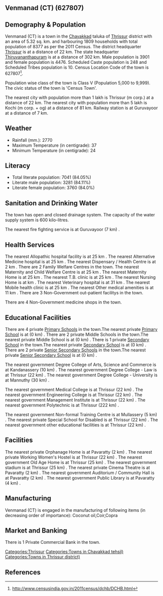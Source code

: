 {{Infobox settlement
| name=Venmanad (CT)
| native_name=
| native_name_lang=
| other_name=
| nickname=
| settlement_type=Town
| image_skyline=
| image_alt=
| image_caption=
| pushpin_map=India Kerala
| pushpin_label_position=right
| pushpin_map_alt=
| pushpin_map_caption=Location in Kerala, India
| latd=
| latm=
| lats=
| latNS=
| longd=
| longm=
| longs=
| longEW=
| coordinates_display=inline,title
| subdivision_type=Country
| subdivision_name={{flag|India}}
| subdivision_type1=[[States and territories of India|State]]
| subdivision_name1=Kerala 
| subdivision_type2=[[List of districts of India|District]]
| subdivision_name2=Thrissur
| subdivision_type3=Tahsil
| subdivision_name3=Chavakkad
| website=
| established_title=<!-- Established -->
| established_date=
| founder=
| named_for=
| government_type=
| governing_body=
| unit_pref=Metric
| area_footnotes=
| area_rank=
| area_total_km2=5.32
| elevation_footnotes=
| elevation_m=
| population_total=8377
| population_as_of=2011
| population_rank=
| population_density_km2=1574
| population_demonym=
| population_footnotes=
| demographics_type1=Languages=
| demographics1_title1=Official=
| demographics1_info1=[[Malayalam language|Malayalam]]
| timezone1=[[Indian Standard Time|IST]]
| utc_offset1==+5:30
| postal_code_type=[[Postal Index Number|PIN]]
| postal_code=
| area_code_type=Telephone code
| area_code=
| registration_plate=
| blank1_name_sec1=Nearest city
| blank1_info_sec1=[[Thrissur (m corp.)]]
| blank2_name_sec1=[[Human sex ratio|Sex ratio]]
| blank2_info_sec1=1147
| blank3_name_sec1=Literacy
| blank3_info_sec1=84.05%
| blank1_name_sec2=[[2011 Census of India|2011 census]] code
| blank1_info_sec2=627807
| footnotes=
}}

== Venmanad (CT) (627807) ==

== Demography & Population ==

Venmanad (CT) is a town in the [[Chavakkad]] taluka of [[Thrissur]] district with an area of 5.32 sq. km. and harbouring 1809 households with total population of 8377 as per the 2011 Census. The district headquarter [[Thrissur]] is at a distance of 22 km. The state headquarter [[Thiruvananthapuram]] is at a distance of 302 km. Male population is 3901 and female population is 4476. Scheduled Caste population is 248 and Scheduled Tribes population is 10. Census Location Code of the town is 627807<ref>http://www.censusindia.gov.in/2011census/dchb/DCHB.html</ref>.

Population wise class of the town is Class V (Population 5,000 to 9,999).
The civic status of the town is 'Census Town'.

The nearest city with population more than 1 lakh is Thrissur (m corp.) at a distance of 22 km. The nearest city with population more than 5 lakh is Kochi (m corp. + og)  at a distance of 81 km. Railway station is at Guruvayoor at a distance of 7 km.


== Weather ==  
* Rainfall (mm.): 2770 
* Maximum Temperature (in centigrade): 37
* Minimum Temperature (in centigrade): 24


== Literacy ==  
* Total literate population: 7041 (84.05%)
* Literate male population: 3281 (84.11%)
* Literate female population: 3760 (84.0%)


== Sanitation and Drinking Water ==  
The town has open and closed drainage system.
The capacity of the water supply system is 600 kilo-litres.

The nearest fire fighting service is at Guruvayoor (7 km) .


== Health Services ==
The nearest Allopathic hospital facility is at 25 km .
The nearest Alternative Medicine hospital is at 25 km .
The nearest Dispensary / Health Centre is at 2 km .
There are 2 Family Welfare Centres in the town.
The nearest Maternity and Child Welfare Centre is at 25 km .
The nearest Maternity Home is at 25 km .
The nearest T.B. clinic is at 25 km .
The nearest Nursing Home is at  km .
The nearest Veterinary hospital is at 31 km .
The nearest Mobile health clinic is at 25 km .
The nearest Other medical amenities is at 11 km .
There are 3 Non-Government out-patient facilitys in the town.


There are 4 Non-Government medicine shops in the town.


== Educational Facilities ==
There are 4 private [[Primary School]]s in the town.The nearest private [[Primary School]] is at  (0 km) .
There are 2 private Middle Schools in the town.The nearest private Middle School is at  (0 km) .
There is 1 private [[Secondary School]] in the town.The nearest private [[Secondary School]] is at  (0 km) .
There are 2 private [[Senior Secondary School]]s in the town.The nearest private [[Senior Secondary School]] is at  (0 km) .
 
 
 
 
 
The nearest government Degree College of Arts, Science and Commerce is at Kandanassery (10 km) .
The nearest government Degree College - Law is at Thrissur (22 km) .
The nearest government Degree College - University is at Mannuthy (30 km) .
 
The nearest government Medical College is at Thrissur (22 km) .
The nearest government Engineering College is at Thrissur (22 km) .
The nearest government Management Institute is at Thrissur (22 km) .
The nearest government Polytechnic is at Thrissur (222 km) .
 
The nearest government Non-formal Training Centre is at Mullassery (5 km) .
The nearest private Special School for Disabled is at Thrissur (22 km) .
The nearest government other educational facilities is at Thrissur (22 km) .


== Facilities ==
The nearest private Orphanage Home is at Pavaratty (2 km) .
The nearest private Working Women's Hostel is at Thrissur (22 km) .
The nearest government Old Age Home is at Thrissur (25 km) .
The nearest government stadium is at Thrissur (25 km) .
The nearest private Cinema Theatre is at Pavaratty (2 km) .
The nearest government Auditorium / Community Hall is at Pavaratty (2 km) .
The nearest government Public Library is at Pavaratty (4 km) .


== Manufacturing ==
Venmanad (CT) is engaged in the manufacturing of following items (in decreasing order of importance): Coconut oil,Coir,Copra


== Market and Banking ==

There is 1 Private Commercial Bank in the town.





[[Categories:Thrissur]]
[[Categories:Towns in Chavakkad tehsil)]]
[[Categories:Towns in Thrissur district)]]


== References ==
{{Reflist}}


